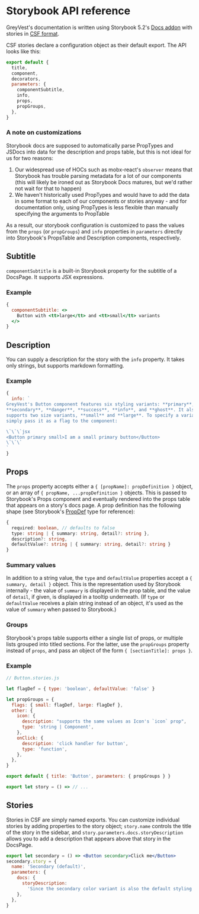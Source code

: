 
<Meta title="Developer Notes | Storybook API" />

# Storybook API reference

GreyVest's documentation is written using Storybook 5.2's [Docs addon](https://github.com/storybookjs/storybook/blob/next/addons/docs/docs/docspage.md) with stories in [CSF format](https://medium.com/storybookjs/component-story-format-66f4c32366df).

CSF stories declare a configuration object as their default export. The API looks like this:

```js
export default {
  title,
  component,
  decorators,
  parameters: {
    componentSubtitle,
    info,
    props,
    propGroups,
  },
}
```

### A note on customizations

Storybook docs are supposed to automatically parse PropTypes and JSDocs into data for the description and props table, but this is not ideal for us for two reasons:

1. Our widespread use of HOCs such as mobx-react's `observer` means that Storybook has trouble parsing metadata for a lot of our components (this will likely be ironed out as Storybook Docs matures, but we'd rather not wait for that to happen)
2. We haven't historically used PropTypes and would have to add the data in some format to each of our components or stories anyway - and for documentation only, using PropTypes is less flexible than manually specifying the arguments to PropTable

As a result, our storybook configuration is customized to pass the values from the `props` (or `propGroups`) and `info` properties in `parameters` directly into Storybook's PropsTable and Description components, respectively.

## Subtitle

`componentSubtitle` is a built-in Storybook property for the subtitle of a DocsPage. It supports JSX expressions.

### Example

```jsx
{
  componentSubtitle: <>
    Button with <tt>large</tt> and <tt>small</tt> variants
  </>
}
```

## Description

You can supply a description for the story with the `info` property. It takes only strings, but supports markdown formatting.

### Example

```js
{
  info: `
GreyVest's Button component features six styling variants: **primary**,
**secondary**, **danger**, **success**, **info**, and **ghost**. It also
supports two size variants, **small** and **large**. To specify a variant,
simply pass it as a flag to the component:

\`\`\`jsx
<Button primary small>I am a small primary button</Button>
\`\`\`
`
}
```

## Props

The `props` property accepts either a `{ [propName]: propDefinition }` object, or an array of `{ propName, ...propDefinition }` objects. This is passed to Storybook's Props component and eventually rendered into the props table that appears on a story's docs page. A prop definition has the following shape (see Storybook's [PropDef](https://github.com/storybookjs/storybook/blob/next/lib/components/src/blocks/PropsTable/PropDef.ts) type for reference):

```ts
{
  required: boolean, // defaults to false
  type: string | { summary: string, detail?: string },
  description?: string,
  defaultValue?: string | { summary: string, detail?: string }
}
```

### Summary values

In addition to a string value, the `type` and `defaultValue` properties accept a `{ summary, detail }` object. This is the representation used by Storybook internally - the value of `summary` is displayed in the prop table, and the value of `detail`, if given, is displayed in a tooltip underneath. (If `type` or `defaultValue` receives a plain string instead of an object, it's used as the value of `summary` when passed to Storybook.)

### Groups

Storybook's props table supports either a single list of props, or multiple lists grouped into titled sections. For the latter, use the `propGroups` property instead of `props`, and pass an object of the form `{ [sectionTitle]: props }`.

### Example

```js
// Button.stories.js

let flagDef = { type: 'boolean', defaultValue: 'false' }

let propGroups = {
  flags: { small: flagDef, large: flagDef },
  other: {
    icon: {
      description: "supports the same values as Icon's `icon` prop",
      type: 'string | Component',
    },
    onClick: {
      description: 'click handler for button',
      type: 'function',
    },
  },
}

export default { title: 'Button', parameters: { propGroups } }

export let story = () => // ...
```

## Stories

Stories in CSF are simply named exports. You can customize individual stories by adding properties to the story object; `story.name` controls the title of the story in the sidebar, and `story.parameters.docs.storyDescription` allows you to add a description that appears above that story in the DocsPage.

```jsx
export let secondary = () => <Button secondary>Click me</Button>
secondary.story = {
  name: 'Secondary (default)',
  parameters: {
    docs: {
      storyDescription:
        'Since the secondary color variant is also the default styling for Button, it can be used with either `Button` or `Button.Secondary`.',
    },
  },
}
```
